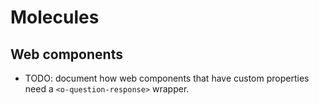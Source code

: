 
<Meta title="Molecules" />

# Molecules

## Web components
- TODO: document how web components that have custom properties need a `<o-question-response>` wrapper.
